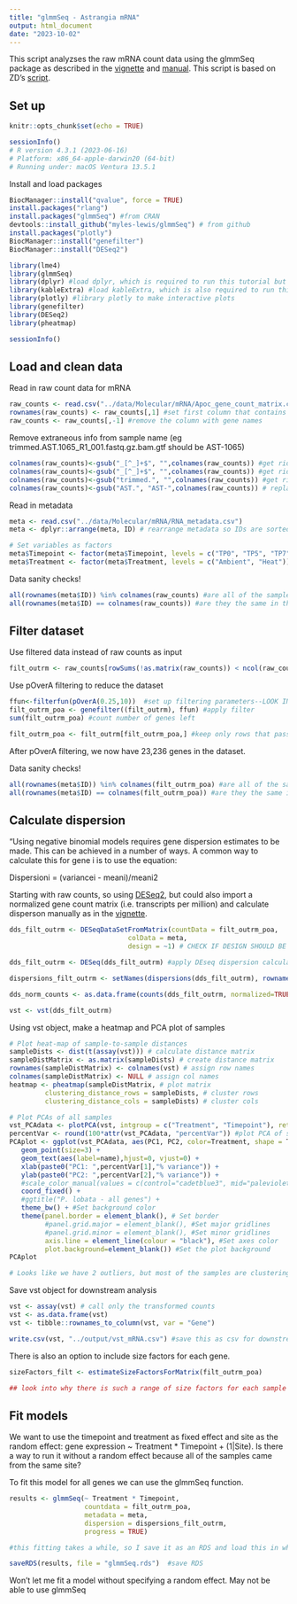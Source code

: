 ```yaml
---
title: "glmmSeq - Astrangia mRNA"
output: html_document
date: "2023-10-02"
---
```


This script analyzses the raw mRNA count data using the glmmSeq package as described in the [vignette](https://cran.r-project.org/web/packages/glmmSeq/vignettes/glmmSeq.html) and [manual](https://cran.r-project.org/web/packages/glmmSeq/glmmSeq.pdf). This script is based on ZD's [script](https://github.com/imkristenbrown/Heron-Pdam-gene-expression/blob/master/BioInf/scripts/glmmSeq/Slope_Base/glmmSeq.Rmd).

## Set up

```r
knitr::opts_chunk$set(echo = TRUE)

sessionInfo() 
# R version 4.3.1 (2023-06-16)
# Platform: x86_64-apple-darwin20 (64-bit)
# Running under: macOS Ventura 13.5.1
```

Install and load packages 
```r
BiocManager::install("qvalue", force = TRUE)
install.packages("rlang")
install.packages("glmmSeq") #from CRAN
devtools::install_github("myles-lewis/glmmSeq") # from github
install.packages("plotly")
BiocManager::install("genefilter")
BiocManager::install("DESeq2")

library(lme4)
library(glmmSeq)
library(dplyr) #load dplyr, which is required to run this tutorial but not included in the vignette
library(kableExtra) #load kableExtra, which is also required to run this tutorial but not included in the vignette
library(plotly) #library plotly to make interactive plots
library(genefilter)
library(DESeq2)
library(pheatmap)

sessionInfo()
```


## Load and clean data 

Read in raw count data for mRNA 
```r
raw_counts <- read.csv("../data/Molecular/mRNA/Apoc_gene_count_matrix.csv")
rownames(raw_counts) <- raw_counts[,1] #set first column that contains gene names as rownames
raw_counts <- raw_counts[,-1] #remove the column with gene names
```

Remove extraneous info from sample name (eg trimmed.AST.1065_R1_001.fastq.gz.bam.gtf should be AST-1065)
```r
colnames(raw_counts)<-gsub("_[^_]+$", "",colnames(raw_counts)) #get rid of "_001.fastq.gz.bam.gtf"
colnames(raw_counts)<-gsub("_[^_]+$", "",colnames(raw_counts)) #get rid of "_R1"
colnames(raw_counts)<-gsub("trimmed.", "",colnames(raw_counts)) #get rid of "trimmed."
colnames(raw_counts)<-gsub("AST.", "AST-",colnames(raw_counts)) # replace "AST." with "AST-"
```

Read in metadata 
```r
meta <- read.csv("../data/Molecular/mRNA/RNA_metadata.csv")
meta <- dplyr::arrange(meta, ID) # rearrange metadata so IDs are sorted in descending order 

# Set variables as factors 
meta$Timepoint <- factor(meta$Timepoint, levels = c("TP0", "TP5", "TP7"))
meta$Treatment <- factor(meta$Treatment, levels = c("Ambient", "Heat"))
```

Data sanity checks!
```r
all(rownames(meta$ID)) %in% colnames(raw_counts) #are all of the sample names (rows) in the metadata df in the gene count matrix? Should be TRUE. Says FALSE right now, but a visual inspection shows me that all of them are there...
all(rownames(meta$ID) == colnames(raw_counts)) #are they the same in the same order? Should be TRUE
```

## Filter dataset 

Use filtered data instead of raw counts as input
```r
filt_outrm <- raw_counts[rowSums(!as.matrix(raw_counts)) < ncol(raw_counts), ] #here we remove all genes that were not expressed in any of our samples- we are left with 41,393 genes.
```

Use pOverA filtering to reduce the dataset 
```r
ffun<-filterfun(pOverA(0.25,10))  #set up filtering parameters--LOOK INTO FILTERING PARAMETERS
filt_outrm_poa <- genefilter((filt_outrm), ffun) #apply filter
sum(filt_outrm_poa) #count number of genes left

filt_outrm_poa <- filt_outrm[filt_outrm_poa,] #keep only rows that passed filter
```

After pOverA filtering, we now have 23,236 genes in the dataset. 

Data sanity checks!
```r
all(rownames(meta$ID)) %in% colnames(filt_outrm_poa) #are all of the sample names (rows) in the metadata df in the gene count matrix? Should be TRUE. Says FALSE right now, but a visual inspection shows me that all of them are there...
all(rownames(meta$ID) == colnames(filt_outrm_poa)) #are they the same in the same order? Should be TRUE
```

## Calculate dispersion 

"Using negative binomial models requires gene dispersion estimates to be made. This can be achieved in a number of ways. A common way to calculate this for gene i is to use the equation:

Dispersioni = (variancei - meani)/meani2

Starting with raw counts, so using [DESeq2](http://bioconductor.org/packages/devel/bioc/vignettes/DESeq2/inst/doc/DESeq2.html), but could also import a normalized gene count matrix (i.e. transcripts per million) and calculate disperson manually as in the [vignette](https://cran.r-project.org/web/packages/glmmSeq/vignettes/glmmSeq.html).

```r
dds_filt_outrm <- DESeqDataSetFromMatrix(countData = filt_outrm_poa,
                              colData = meta,
                              design = ~1) # CHECK IF DESIGN SHOULD BE ~1

dds_filt_outrm <- DESeq(dds_filt_outrm) #apply DEseq dispersion calculation

dispersions_filt_outrm <- setNames(dispersions(dds_filt_outrm), rownames(filt_outrm_poa)) #save dispersions as vector for each gene

dds_norm_counts <- as.data.frame(counts(dds_filt_outrm, normalized=TRUE)) #save normalized counts from DEseq object for downstream use

vst <- vst(dds_filt_outrm)
```

Using vst object, make a heatmap and PCA plot of samples
```r
# Plot heat-map of sample-to-sample distances
sampleDists <- dist(t(assay(vst))) # calculate distance matrix
sampleDistMatrix <- as.matrix(sampleDists) # create distance matrix
rownames(sampleDistMatrix) <- colnames(vst) # assign row names
colnames(sampleDistMatrix) <- NULL # assign col names 
heatmap <- pheatmap(sampleDistMatrix, # plot matrix
         clustering_distance_rows = sampleDists, # cluster rows
         clustering_distance_cols = sampleDists) # cluster cols

# Plot PCAs of all samples 
vst_PCAdata <- plotPCA(vst, intgroup = c("Treatment", "Timepoint"), returnData=TRUE) # create PCA loadings 
percentVar <- round(100*attr(vst_PCAdata, "percentVar")) #plot PCA of samples with all data
PCAplot <- ggplot(vst_PCAdata, aes(PC1, PC2, color=Treatment, shape = Timepoint)) + 
   geom_point(size=3) +
   geom_text(aes(label=name),hjust=0, vjust=0) +
   xlab(paste0("PC1: ",percentVar[1],"% variance")) +
   ylab(paste0("PC2: ",percentVar[2],"% variance")) +
   #scale_color_manual(values = c(control="cadetblue3", mid="palevioletred", high="darkgreen", unknown="black")) +
   coord_fixed() +
   #ggtitle("P. lobata - all genes") +
   theme_bw() + #Set background color
   theme(panel.border = element_blank(), # Set border
         #panel.grid.major = element_blank(), #Set major gridlines
         #panel.grid.minor = element_blank(), #Set minor gridlines
         axis.line = element_line(colour = "black"), #Set axes color
         plot.background=element_blank()) #Set the plot background
PCAplot 

# Looks like we have 2 outliers, but most of the samples are clustering around one another
```

Save vst object for downstream analysis 
```r
vst <- assay(vst) # call only the transformed counts
vst <- as.data.frame(vst)
vst <- tibble::rownames_to_column(vst, var = "Gene")

write.csv(vst, "../output/vst_mRNA.csv") #save this as csv for downstream analysis
```

There is also an option to include size factors for each gene.
```r
sizeFactors_filt <- estimateSizeFactorsForMatrix(filt_outrm_poa)

## look into why there is such a range of size factors for each sample 
```

## Fit models 

We want to use the timepoint and treatment as fixed effect and site as the random effect: gene expression ~ Treatment * Timepoint + (1|Site). Is there a way to run it without a random effect because all of the samples came from the same site?

To fit this model for all genes we can use the glmmSeq function.
```r
results <- glmmSeq(~ Treatment * Timepoint,
                   countdata = filt_outrm_poa,
                   metadata = meta,
                   dispersion = dispersions_filt_outrm,
                   progress = TRUE)

#this fitting takes a while, so I save it as an RDS and load this in when needed instead of re-running everytime (unless something upstream of here changes)

saveRDS(results, file = "glmmSeq.rds")  #save RDS
```

Won't let me fit a model without specifying a random effect. May not be able to use glmmSeq 






